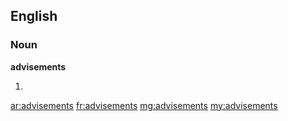 ==English==

===Noun===
'''advisements'''

# {{plural of|[[advisement]]}}

[[ar:advisements]]
[[fr:advisements]]
[[mg:advisements]]
[[my:advisements]]